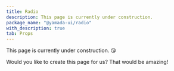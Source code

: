 ```yaml
---
title: Radio
description: This page is currently under construction.
package_name: "@yamada-ui/radio"
with_description: true
tab: Props
---
```


This page is currently under construction. 😘

Would you like to create this page for us? That would be amazing!
